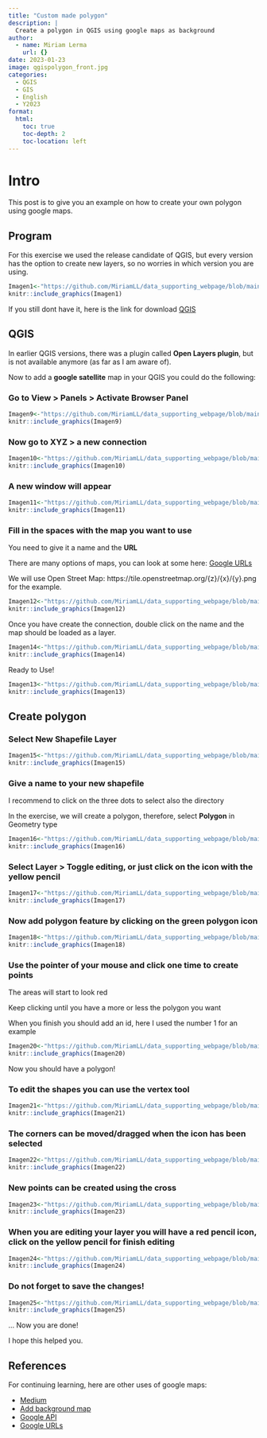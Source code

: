 ```yaml
---
title: "Custom made polygon"
description: |
  Create a polygon in QGIS using google maps as background
author:
  - name: Miriam Lerma
    url: {}
date: 2023-01-23
image: qgispolygon_front.jpg
categories:
  - QGIS
  - GIS
  - English
  - Y2023
format:
  html:
    toc: true
    toc-depth: 2
    toc-location: left
---
```



# Intro

This post is to give you an example on how to create your own polygon using google maps.


## Program

For this exercise we used the release candidate of QGIS, but every version has the option to create new layers, so no worries in which version you are using. 

```r
Imagen1<-"https://github.com/MiriamLL/data_supporting_webpage/blob/main/Blog/2023/image1.png?raw=true"
knitr::include_graphics(Imagen1)
```

If you still dont have it, here is the link for download [QGIS](https://www.qgis.org/en/site/forusers/download.html)


## QGIS

In earlier QGIS versions, there was a plugin called **Open Layers plugin**, but is not available anymore (as far as I am aware of).

Now to add a **google satellite** map in your QGIS you could do the following:

### Go to View > Panels > Activate Browser Panel

```r
Imagen9<-"https://github.com/MiriamLL/data_supporting_webpage/blob/main/Blog/2023/qgis1.png?raw=true"
knitr::include_graphics(Imagen9)
```

### Now go to XYZ > a new connection

```r
Imagen10<-"https://github.com/MiriamLL/data_supporting_webpage/blob/main/Blog/2023/qgis2.png?raw=true"
knitr::include_graphics(Imagen10)
```

### A new window will appear 

```r
Imagen11<-"https://github.com/MiriamLL/data_supporting_webpage/blob/main/Blog/2023/qgis3.png?raw=true"
knitr::include_graphics(Imagen11)
```

### Fill in the spaces with the map you want to use

You need to give it a name and the **URL**

There are many options of maps, you can look at some here: [Google URLs](https://hatarilabs.com/ih-en/how-to-add-a-google-map-in-qgis-3-tutorial)

We will use Open Street Map: https://tile.openstreetmap.org/{z}/{x}/{y}.png for the example.

```r
Imagen12<-"https://github.com/MiriamLL/data_supporting_webpage/blob/main/Blog/2023/qgis4.png?raw=true"
knitr::include_graphics(Imagen12)
```

Once you have create the connection, double click on the name and the map should be loaded as a layer.

```r
Imagen14<-"https://github.com/MiriamLL/data_supporting_webpage/blob/main/Blog/2023/qgis6.png?raw=true"
knitr::include_graphics(Imagen14)
```

Ready to Use!

```r
Imagen13<-"https://github.com/MiriamLL/data_supporting_webpage/blob/main/Blog/2023/qgis5.png?raw=true"
knitr::include_graphics(Imagen13)
```


## Create polygon

### Select New Shapefile Layer

```r
Imagen15<-"https://github.com/MiriamLL/data_supporting_webpage/blob/main/Blog/2023/qgis7.png?raw=true"
knitr::include_graphics(Imagen15)
```

### Give a name to your new shapefile

I recommend to click on the three dots to select also the directory

In the exercise, we will create a polygon, therefore, select **Polygon** in Geometry type

```r
Imagen16<-"https://github.com/MiriamLL/data_supporting_webpage/blob/main/Blog/2023/qgis8.png?raw=true"
knitr::include_graphics(Imagen16)
```


### Select Layer > Toggle editing, or just click on the icon with the yellow pencil

```r
Imagen17<-"https://github.com/MiriamLL/data_supporting_webpage/blob/main/Blog/2023/qgis9.png?raw=true"
knitr::include_graphics(Imagen17)
```


### Now add polygon feature by clicking on the green polygon icon

```r
Imagen18<-"https://github.com/MiriamLL/data_supporting_webpage/blob/main/Blog/2023/qgis10.png?raw=true"
knitr::include_graphics(Imagen18)
```

### Use the pointer of your mouse and click one time to create points

The areas will start to look red

Keep clicking until you have a more or less the polygon you want

When you finish you should add an id, here I used the number 1 for an example

```r
Imagen20<-"https://github.com/MiriamLL/data_supporting_webpage/blob/main/Blog/2023/qgis11.png?raw=true"
knitr::include_graphics(Imagen20)
```

Now you should have a polygon!

### To edit the shapes you can use the vertex tool

```r
Imagen21<-"https://github.com/MiriamLL/data_supporting_webpage/blob/main/Blog/2023/qgis12.png?raw=true"
knitr::include_graphics(Imagen21)
```

### The corners can be moved/dragged when the icon has been selected

```r
Imagen22<-"https://github.com/MiriamLL/data_supporting_webpage/blob/main/Blog/2023/qgis14.png?raw=true"
knitr::include_graphics(Imagen22)
```

### New points can be created using the cross

```r
Imagen23<-"https://github.com/MiriamLL/data_supporting_webpage/blob/main/Blog/2023/qgis15.png?raw=true"
knitr::include_graphics(Imagen23)
```

### When you are editing your layer you will have a red pencil icon, click on the yellow pencil for **finish editing**

```r
Imagen24<-"https://github.com/MiriamLL/data_supporting_webpage/blob/main/Blog/2023/qgis16.png?raw=true"
knitr::include_graphics(Imagen24)
```

### Do not forget to save the changes!

```r
Imagen25<-"https://github.com/MiriamLL/data_supporting_webpage/blob/main/Blog/2023/qgis18.png?raw=true"
knitr::include_graphics(Imagen25)
```

... Now you are done!

I hope this helped you.


## References

For continuing learning, here are other uses of google maps:

- [Medium](https://medium.com/@nerimbarakat/google-maps-basic-d5ecf00ef922)  
- [Add background map](https://www.littlemissdata.com/blog/maps)  
- [Google API](https://medium.com/@nerimbarakat/google-maps-basic-d5ecf00ef922)  
- [Google URLs](https://hatarilabs.com/ih-en/how-to-add-a-google-map-in-qgis-3-tutorial)  

